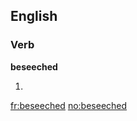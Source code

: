 ==English==

===Verb===
'''beseeched'''

# {{past of|[[beseech]]}}

[[fr:beseeched]]
[[no:beseeched]]